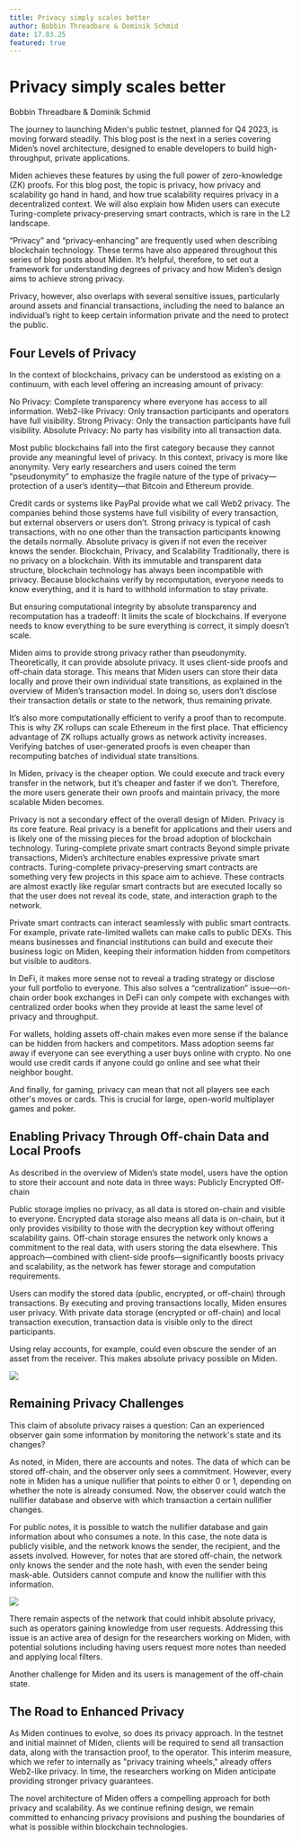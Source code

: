 ```yaml
---
title: Privacy simply scales better
author: Bobbin Threadbare & Dominik Schmid
date: 17.03.25
featured: true
---
```



# Privacy simply scales better

<span className="author">Bobbin Threadbare & Dominik Schmid</span>

The journey to launching Miden's public testnet, planned for Q4 2023, is moving forward steadily. This blog post is the next in a series covering Miden’s novel architecture, designed to enable developers to build high-throughput, private applications.

Miden achieves these features by using the full power of zero-knowledge (ZK) proofs. For this blog post, the topic is privacy, how privacy and scalability go hand in hand, and how true scalability requires privacy in a decentralized context. We will also explain how Miden users can execute Turing-complete privacy-preserving smart contracts, which is rare in the L2 landscape.

“Privacy” and “privacy-enhancing” are frequently used when describing blockchain technology. These terms have also appeared throughout this series of blog posts about Miden. It’s helpful, therefore, to set out a framework for understanding degrees of privacy and how Miden’s design aims to achieve strong privacy.

Privacy, however, also overlaps with several sensitive issues, particularly around assets and financial transactions, including the need to balance an individual’s right to keep certain information private and the need to protect the public.

## Four Levels of Privacy

In the context of blockchains, privacy can be understood as existing on a continuum, with each level offering an increasing amount of privacy:

No Privacy: Complete transparency where everyone has access to all information.
Web2-like Privacy: Only transaction participants and operators have full visibility.
Strong Privacy: Only the transaction participants have full visibility.
Absolute Privacy: No party has visibility into all transaction data.

Most public blockchains fall into the first category because they cannot provide any meaningful level of privacy. In this context, privacy is more like anonymity. Very early researchers and users coined the term “pseudonymity” to emphasize the fragile nature of the type of privacy—protection of a user’s identity—that Bitcoin and Ethereum provide.

Credit cards or systems like PayPal provide what we call Web2 privacy. The companies behind those systems have full visibility of every transaction, but external observers or users don’t. Strong privacy is typical of cash transactions, with no one other than the transaction participants knowing the details normally. Absolute privacy is given if not even the receiver knows the sender.
Blockchain, Privacy, and Scalability
Traditionally, there is no privacy on a blockchain. With its immutable and transparent data structure, blockchain technology has always been incompatible with privacy. Because blockchains verify by recomputation, everyone needs to know everything, and it is hard to withhold information to stay private.

But ensuring computational integrity by absolute transparency and recomputation has a tradeoff: It limits the scale of blockchains. If everyone needs to know everything to be sure everything is correct, it simply doesn’t scale.

Miden aims to provide strong privacy rather than pseudonymity. Theoretically, it can provide absolute privacy. It uses client-side proofs and off-chain data storage. This means that Miden users can store their data locally and prove their own individual state transitions, as explained in the overview of Miden’s transaction model. In doing so, users don’t disclose their transaction details or state to the network, thus remaining private.

It’s also more computationally efficient to verify a proof than to recompute. This is why ZK rollups can scale Ethereum in the first place. That efficiency advantage of ZK rollups actually grows as network activity increases. Verifying batches of user-generated proofs is even cheaper than recomputing batches of individual state transitions.

In Miden, privacy is the cheaper option. We could execute and track every transfer in the network, but it’s cheaper and faster if we don’t. Therefore, the more users generate their own proofs and maintain privacy, the more scalable Miden becomes.

Privacy is not a secondary effect of the overall design of Miden. Privacy is its core feature. Real privacy is a benefit for applications and their users and is likely one of the missing pieces for the broad adoption of blockchain technology.
Turing-complete private smart contracts
Beyond simple private transactions, Miden’s architecture enables expressive private smart contracts. Turing-complete privacy-preserving smart contracts are something very few projects in this space aim to achieve. These contracts are almost exactly like regular smart contracts but are executed locally so that the user does not reveal its code, state, and interaction graph to the network.

Private smart contracts can interact seamlessly with public smart contracts. For example, private rate-limited wallets can make calls to public DEXs. This means businesses and financial institutions can build and execute their business logic on Miden, keeping their information hidden from competitors but visible to auditors.

In DeFi, it makes more sense not to reveal a trading strategy or disclose your full portfolio to everyone. This also solves a “centralization” issue—on-chain order book exchanges in DeFi can only compete with exchanges with centralized order books when they provide at least the same level of privacy and throughput.

For wallets, holding assets off-chain makes even more sense if the balance can be hidden from hackers and competitors. Mass adoption seems far away if everyone can see everything a user buys online with crypto. No one would use credit cards if anyone could go online and see what their neighbor bought.

And finally, for gaming, privacy can mean that not all players see each other's moves or cards. This is crucial for large, open-world multiplayer games and poker.

## Enabling Privacy Through Off-chain Data and Local Proofs

As described in the overview of Miden’s state model, users have the option to store their account and note data in three ways:
Publicly
Encrypted
Off-chain

Public storage implies no privacy, as all data is stored on-chain and visible to everyone. Encrypted data storage also means all data is on-chain, but it only provides visibility to those with the decryption key without offering scalability gains. Off-chain storage ensures the network only knows a commitment to the real data, with users storing the data elsewhere. This approach—combined with client-side proofs—significantly boosts privacy and scalability, as the network has fewer storage and computation requirements.

Users can modify the stored data (public, encrypted, or off-chain) through transactions. By executing and proving transactions locally, Miden ensures user privacy. With private data storage (encrypted or off-chain) and local transaction execution, transaction data is visible only to the direct participants.

Using relay accounts, for example, could even obscure the sender of an asset from the receiver. This makes absolute privacy possible on Miden.

![](/Privacy1.png)

## Remaining Privacy Challenges

This claim of absolute privacy raises a question: Can an experienced observer gain some information by monitoring the network's state and its changes?

As noted, in Miden, there are accounts and notes. The data of which can be stored off-chain, and the observer only sees a commitment. However, every note in Miden has a unique nullifier that points to either 0 or 1, depending on whether the note is already consumed. Now, the observer could watch the nullifier database and observe with which transaction a certain nullifier changes.

For public notes, it is possible to watch the nullifier database and gain information about who consumes a note. In this case, the note data is publicly visible, and the network knows the sender, the recipient, and the assets involved. However, for notes that are stored off-chain, the network only knows the sender and the note hash, with even the sender being mask-able. Outsiders cannot compute and know the nullifier with this information.

![](/Privacy2.png)

There remain aspects of the network that could inhibit absolute privacy, such as operators gaining knowledge from user requests. Addressing this issue is an active area of design for the researchers working on Miden, with potential solutions including having users request more notes than needed and applying local filters.

Another challenge for Miden and its users is management of the off-chain state.

## The Road to Enhanced Privacy

As Miden continues to evolve, so does its privacy approach. In the testnet and initial mainnet of Miden, clients will be required to send all transaction data, along with the transaction proof, to the operator. This interim measure, which we refer to internally as "privacy training wheels," already offers Web2-like privacy. In time, the researchers working on Miden anticipate providing stronger privacy guarantees.

The novel architecture of Miden offers a compelling approach for both privacy and scalability. As we continue refining design, we remain committed to enhancing privacy provisions and pushing the boundaries of what is possible within blockchain technologies.
